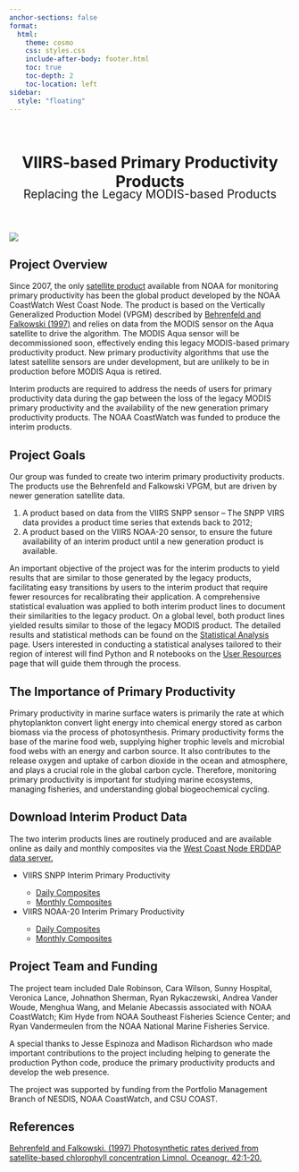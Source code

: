 ```yaml
---
anchor-sections: false
format:
  html:
    theme: cosmo
    css: styles.css
    include-after-body: footer.html
    toc: true
    toc-depth: 2
    toc-location: left
sidebar:
  style: "floating"
---
```


<header>
    <h1 style="margin-bottom: -12px">VIIRS-based Primary Productivity Products</h1>
    <p style="font-size: 1.5em; margin-top: -12px"> Replacing the Legacy MODIS-based Products</p>
</header>

:::{.figure}
![](images/productivity.png){fig-align="center"}
<span style="text-align: right; display: block;"></span>
:::

## Project Overview

Since 2007, the only <a href="https://coastwatch.pfeg.noaa.gov/erddap/griddap/erdMH1pp1day">satellite product</a> available from NOAA for monitoring primary productivity has been the global product developed by the NOAA CoastWatch West Coast Node. The product is based on the Vertically Generalized Production Model (VPGM) described by [Behrenfeld and Falkowski (1997)](#references) and relies on data from the MODIS sensor on the Aqua satellite to drive the algorithm. The MODIS Aqua sensor will be decommissioned soon, effectively ending this legacy MODIS-based primary productivity product. New primary productivity algorithms that use the latest satellite sensors are under development, but are unlikely to be in production before MODIS Aqua is retired. 

Interim products are required to address the needs of users for primary productivity data during the gap between the loss of the legacy MODIS primary productivity and the availability of the new generation primary productivity products. The NOAA CoastWatch was funded to produce the interim products. 

## Project Goals

<p>Our group was funded to create two interim primary productivity products. The products use the Behrenfeld and Falkowski VPGM, but are driven by newer generation satellite data.</p>

1. A product based on data from the VIIRS SNPP sensor – The SNPP VIRS data provides a product time series that extends back to 2012;
2. A product based on the VIIRS NOAA-20 sensor, to ensure the future availability of an interim product until a new generation product is available. 

An important objective of the project was for the interim products to yield results that are similar to those generated by the legacy products, facilitating easy transitions by users to the interim product that require fewer resources for recalibrating their application. A comprehensive statistical evaluation was applied to both interim product lines to document their similarities to the legacy product. On a global level, both product lines yielded results similar to those of the legacy MODIS product. The detailed results and statistical methods can be found on the [Statistical Analysis](stats.qmd) page. Users interested in conducting a statistical analyses tailored to their region of interest will find Python and R notebooks on the [User Resources](user_resources.qmd) page that will guide them through the process. 

## The Importance of Primary Productivity

Primary productivity in marine surface waters is primarily the rate at which phytoplankton convert light energy into chemical energy stored as carbon biomass via the process of photosynthesis. Primary productivity forms the base of the marine food web, supplying higher trophic levels and microbial food webs with an energy and carbon source. It also contributes to the release oxygen and uptake of carbon dioxide in the ocean and atmosphere, and plays a crucial role in the global carbon cycle. Therefore, monitoring primary productivity is important for studying marine ecosystems, managing fisheries, and understanding global biogeochemical cycling. 

## Download Interim Product Data

The two interim products lines are routinely produced and are available online as daily and monthly composites via the <a href="https://coastwatch.pfeg.noaa.gov/erddap/index.html">West Coast Node ERDDAP data server.</a>

<ul>
  <li><a>VIIRS SNPP Interim Primary Productivity</a></li>
    <ul>
      <li><a href="https://coastwatch.pfeg.noaa.gov/erddap/griddap/productivity_viirs_snpp_daily.graph">Daily Composites</a></li>
      <li><a href="https://coastwatch.pfeg.noaa.gov/erddap/griddap/productivity_viirs_snpp_monthly.graph">Monthly Composites</a></li>
    </ul>
  <li><a>VIIRS NOAA-20 Interim Primary Productivity</a></li>
    <ul>
      <li><a href="https://example.com">Daily Composites</a></li>
      <li><a href="https://example.com">Monthly Composites</a></li>
    </ul>
</ul>

## Project Team and Funding
<p>The project team included Dale Robinson, Cara Wilson, Sunny Hospital, Veronica Lance, Johnathon Sherman, Ryan Rykaczewski, Andrea Vander Woude, Menghua Wang, and Melanie Abecassis associated with NOAA CoastWatch; Kim Hyde from NOAA Southeast Fisheries Science Center; and Ryan Vandermeulen from the NOAA National Marine Fisheries Service.</p>

<p>A special thanks to Jesse Espinoza and Madison Richardson who made important contributions to the project including helping to generate the production Python code, produce the primary productivity products and develop the web presence.</p>

<p>The project was supported by funding from the Portfolio Management Branch of NESDIS, NOAA CoastWatch, and CSU COAST.</p>


## References
<a href="https://doi.org/10.4319/lo.1997.42.1.0001">Behrenfeld and Falkowski. (1997) Photosynthetic rates derived from satellite-based chlorophyll concentration Limnol. Oceanogr. 42:1-20. </a></li>